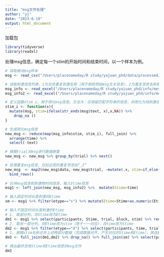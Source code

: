 ```yaml
---
title: "msg文件处理"
author: "yj"
date: "2023-6-19"
output: html_document
---
```

加载包
```r
library(tidyverse)
library(readxl)
```


处理msg信息，确定每一个stim的开始时间和结束时间，以一个样本为例。
```r
# 读取被试msg样本
msg <- read_csv("/Users/placenameday/R study/yajuan_phd/data/processed/Orinig/msg/A003.asc.csv") %>% rename(trial=block)

# 读取刺激信息列表，1为包含重复刺激名称（用于剔除原始msg无关信息），2为重复信息名称更正（用于合并时间信息）
msg_info <- read_excel("/Users/placenameday/R study/yajuan_phd/info/message.xlsx") %>% rename(stim=msg)
msg_info2 <- read_excel("/Users/placenameday/R study/yajuan_phd/info/message2.xlsx") %>% rename(stim=msg)

# 定义函数stim_i，用于简化msg信息。方法为：仅保留匹配字符串的信息，并简化为纯刺激信息。
stim_i <- function(x){
  mutate(msg, stim=ifelse(str_ends(msg$text, x),x,NA)) %>%
    drop_na ()
}

# 生成简化msg信息
new_msg <- reduce(map(msg_info$stim, stim_i), full_join) %>%
  arrange(time) %>%
  select(-text)

# 根据trial对msg进行数据嵌套
new_msg <- new_msg %>% group_by(trial) %>% nest()

# 处理重复msg信息，对后出现的重复项添加“_2”
new_msg  <- map2(new_msg$data, new_msg$trial, ~mutate(.x, stim=if_else(duplicated(stim), str_c(stim,"_2"), stim), trial=.y)) %>%
  bind_rows()
  
# 合并msg信息和刺激物时间信息，输入Stime信息
msg1 <- left_join(new_msg, msg_info2) %>%  mutate(Stime=time)

# 输入固定时间长度刺激的Etime
sm <- msg1 %>% filter(etype=="s") %>% mutate(Etime=Stime+as.numeric(Etime)) %>% select(-etype,-time)

# 输入不固定时间长度刺激的Etime
# 1. 取部分列，将Stime改为Etime
dm1 <- msg1 %>% select(participants, Stime, trial, block, stim) %>% rename(Etime=Stime)
# 2. 取另一部分列，将Etime改为stim（用于一一对应），将time改为Stime
dm2 <- msg1 %>% filter(etype=="d") %>% select(participants, time, trial, block, Etime) %>% rename(stim=Etime, Stime=time)
# 3. 根据stim名称合并上述两部分数据（完成数据对齐，产生对应的Stime和Etime），筛选数据，排序
dm3 <- full_join(dm1,dm2) %>% drop_na() %>% full_join(sm) %>% select(participants, block, trial, stim, Stime, Etime) %>% arrange(Stime)

# 得出最终含有Stime和Etime信息的msg文件
dm3

```
